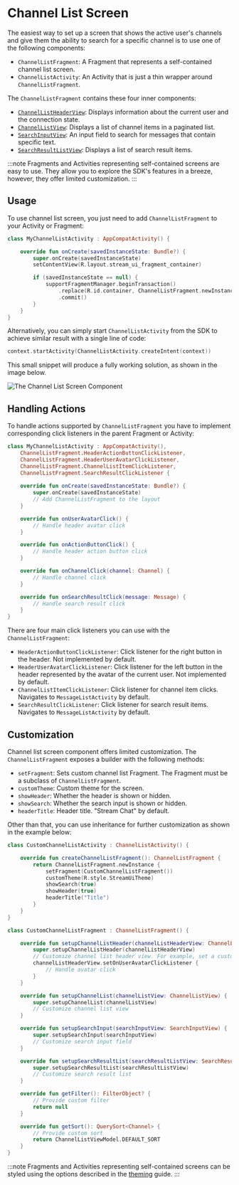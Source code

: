 # Channel List Screen

The easiest way to set up a screen that shows the active user's channels and give them the ability to search for a specific channel is to use one of the following components:

* `ChannelListFragment`: A Fragment that represents a self-contained channel list screen.
* `ChannelListActivity`: An Activity that is just a thin wrapper around `ChannelListFragment`.

The `ChannelListFragment` contains these four inner components:

* [`ChannelListHeaderView`](03-channel-list-header.mdx): Displays information about the current user and the connection state.
* [`ChannelListView`](02-channel-list.mdx): Displays a list of channel items in a paginated list.
* [`SearchInputView`](10-search-view.mdx): An input field to search for messages that contain specific text.
* [`SearchResultListView`](10-search-view.mdx): Displays a list of search result items.

:::note
Fragments and Activities representing self-contained screens are easy to use. They allow you to explore the SDK's features in a breeze, however, they offer limited customization.
:::

## Usage

To use channel list screen, you just need to add `ChannelListFragment` to your Activity or Fragment:

```kotlin
class MyChannelListActivity : AppCompatActivity() {

    override fun onCreate(savedInstanceState: Bundle?) {
        super.onCreate(savedInstanceState)
        setContentView(R.layout.stream_ui_fragment_container)

        if (savedInstanceState == null) {
            supportFragmentManager.beginTransaction()
                .replace(R.id.container, ChannelListFragment.newInstance())
                .commit()
        }
    }
}
```

Alternatively, you can simply start `ChannelListActivity` from the SDK to achieve similar result with a single line of code:

```kotlin
context.startActivity(ChannelListActivity.createIntent(context))
```

This small snippet will produce a fully working solution, as shown in the image below.

![The Channel List Screen Component](../../assets/channel_list_screen.png)

## Handling Actions

To handle actions supported by `ChannelListFragment` you have to implement corresponding click listeners in the parent Fragment or Activity:

```kotlin
class MyChannelListActivity : AppCompatActivity(), 
    ChannelListFragment.HeaderActionButtonClickListener,
    ChannelListFragment.HeaderUserAvatarClickListener, 
    ChannelListFragment.ChannelListItemClickListener,
    ChannelListFragment.SearchResultClickListener {
  
    override fun onCreate(savedInstanceState: Bundle?) {
        super.onCreate(savedInstanceState)
        // Add ChannelListFragment to the layout
    }

    override fun onUserAvatarClick() {
        // Handle header avatar click
    }

    override fun onActionButtonClick() {
        // Handle header action button click
    }

    override fun onChannelClick(channel: Channel) {
        // Handle channel click
    }

    override fun onSearchResultClick(message: Message) {
        // Handle search result click
    }
}
```

There are four main click listeners you can use with the `ChannelListFragment`:

* `HeaderActionButtonClickListener`: Click listener for the right button in the header. Not implemented by default.
* `HeaderUserAvatarClickListener`: Click listener for the left button in the header represented by the avatar of the current user. Not implemented by default.
* `ChannelListItemClickListener`: Click listener for channel item clicks. Navigates to `MessageListActivity` by default.
* `SearchResultClickListener`: Click listener for search result items. Navigates to `MessageListActivity` by default.

## Customization

Channel list screen component offers limited customization. The `ChannelListFragment` exposes a builder with the following methods: 

* `setFragment`: Sets custom channel list Fragment. The Fragment must be a subclass of `ChannelListFragment`.
* `customTheme`: Custom theme for the screen.
* `showHeader`: Whether the header is shown or hidden.
* `showSearch`: Whether the search input is shown or hidden.
* `headerTitle`: Header title. "Stream Chat" by default.

Other than that, you can use inheritance for further customization as shown in the example below:

```kotlin
class CustomChannelListActivity : ChannelListActivity() {

    override fun createChannelListFragment(): ChannelListFragment {
        return ChannelListFragment.newInstance { 
            setFragment(CustomChannelListFragment())
            customTheme(R.style.StreamUiTheme)
            showSearch(true)
            showHeader(true)
            headerTitle("Title")
        }
    }
}

class CustomChannelListFragment : ChannelListFragment() {

    override fun setupChannelListHeader(channelListHeaderView: ChannelListHeaderView) {
        super.setupChannelListHeader(channelListHeaderView)
        // Customize channel list header view. For example, set a custom avatar click listener:
        channelListHeaderView.setOnUserAvatarClickListener {
            // Handle avatar click
        }
    }

    override fun setupChannelList(channelListView: ChannelListView) {
        super.setupChannelList(channelListView)
        // Customize channel list view
    }

    override fun setupSearchInput(searchInputView: SearchInputView) {
        super.setupSearchInput(searchInputView)
        // Customize search input field
    }

    override fun setupSearchResultList(searchResultListView: SearchResultListView) {
        super.setupSearchResultList(searchResultListView)
        // Customize search result list
    }

    override fun getFilter(): FilterObject? {
        // Provide custom filter
        return null
    }

    override fun getSort(): QuerySort<Channel> {
        // Provide custom sort
        return ChannelListViewModel.DEFAULT_SORT
    }
}
```

:::note
Fragments and Activities representing self-contained screens can be styled using the options described in the [theming](../02-theming.mdx) guide.
:::
